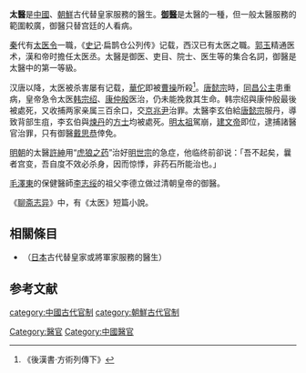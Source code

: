 '''太醫'''是[[中國|中國]]、[[朝鮮|朝鮮]]古代替皇家服務的醫生。'''[[御醫|御醫]]'''是太醫的一種，但一般太醫服務的範圍較廣，御醫只替宫廷的人看病。

[[秦|秦]]代有[[太医令|太医令]]一職，《[[史记|史记]]·扁鹊仓公列传》记载，西汉已有太医之職。[[郭玉|郭玉]]精通医术，漢和帝时擔任太医丞。太醫是御医、吏目、院士、医生等的集合名詞，御醫是太醫中的第一等級。

汉唐以降，太医被杀害屡有记载，[[華佗|華佗]]即被[[曹操|曹操]]所殺<ref>《後漢書·方術列傳下》</ref>。[[唐懿宗|唐懿宗]]時，[[同昌公主|同昌公主]]患重病，皇帝急令太医[[韩宗绍|韩宗绍]]、[[康仲殷|康仲殷]]医治，仍未能挽救其生命。韩宗绍與康仲殷最後被處死，又收捕两家亲属三百余口，交[[京兆尹|京兆尹]]治罪。太醫李玄伯給[[唐懿宗|唐懿宗]]服丹，導致背部生疽，李玄伯與[[煉丹|煉丹]]的[[方士|方士]]均被處死。[[明太祖|明太祖]]駕崩，[[建文帝|建文帝]]即位，逮捕諸醫官治罪，只有御醫[[戴思恭|戴思恭]]倖免。

[[明朝|明朝]]的太醫[[許紳|許紳]]用“[[虎狼之药|虎狼之药]]”治好[[明世宗|明世宗]]的急症，他临终前卻说：「吾不起矣，曩者宫变，吾自度不效必杀身，因而惊悸，非药石所能治也。」

[[毛澤東|毛澤東]]的保健醫師[[李志绥|李志绥]]的祖父李德立做过清朝皇帝的御醫。

《[[聊斋志异|聊斋志异]]》中，有《太医》短篇小說。

==相關條目==
* {{link-ja|御典醫|御典医}}（[[日本|日本]]古代替皇家或將軍家服務的醫生）

== 参考文献 ==
{{Reflist}}

[[category:中國古代官制|category:中國古代官制]]
[[category:朝鮮古代官制|category:朝鮮古代官制]]
[[Category:醫官|Category:醫官]]
[[Category:中國醫官|Category:中國醫官]]